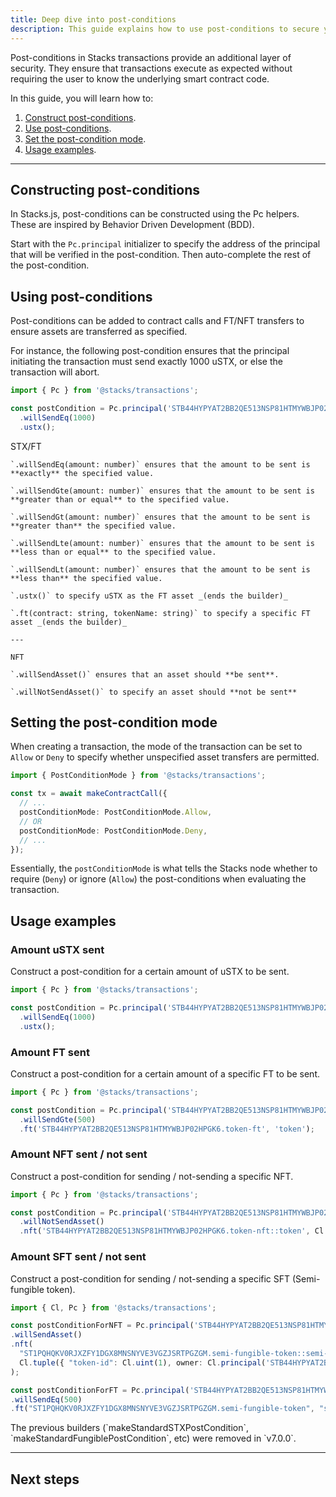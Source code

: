 ```yaml
---
title: Deep dive into post-conditions
description: This guide explains how to use post-conditions to secure your smart contracts.
---
```




Post-conditions in Stacks transactions provide an additional layer of security. They ensure that transactions execute as expected without requiring the user to know the underlying smart contract code.

In this guide, you will learn how to:

1. [Construct post-conditions](#constructing-post-conditions).
2. [Use post-conditions](#using-post-conditions).
3. [Set the post-condition mode](#setting-the-post-condition-mode).
4. [Usage examples](#usage-examples).

---

## Constructing post-conditions

In Stacks.js, post-conditions can be constructed using the Pc helpers. These are inspired by Behavior Driven Development (BDD).

Start with the `Pc.principal` initializer to specify the address of the principal that will be verified in the post-condition. Then auto-complete the rest of the post-condition.

## Using post-conditions

Post-conditions can be added to contract calls and FT/NFT transfers to ensure assets are transferred as specified.

For instance, the following post-condition ensures that the principal initiating the transaction must send exactly 1000 uSTX, or else the transaction will abort.

```ts -cn
import { Pc } from '@stacks/transactions';

const postCondition = Pc.principal('STB44HYPYAT2BB2QE513NSP81HTMYWBJP02HPGK6')
  .willSendEq(1000)
  .ustx();
```

<Accordions>
  <Accordion title="All transfer methods">
    STX/FT

    `.willSendEq(amount: number)` ensures that the amount to be sent is **exactly** the specified value.
    
    `.willSendGte(amount: number)` ensures that the amount to be sent is **greater than or equal** to the specified value.
    
    `.willSendGt(amount: number)` ensures that the amount to be sent is **greater than** the specified value.
    
    `.willSendLte(amount: number)` ensures that the amount to be sent is **less than or equal** to the specified value.
    
    `.willSendLt(amount: number)` ensures that the amount to be sent is **less than** the specified value.

    `.ustx()` to specify uSTX as the FT asset _(ends the builder)_

    `.ft(contract: string, tokenName: string)` to specify a specific FT asset _(ends the builder)_

    ---
    
    NFT

    `.willSendAsset()` ensures that an asset should **be sent**.
    
    `.willNotSendAsset()` to specify an asset should **not be sent**
  </Accordion>
</Accordions>

## Setting the post-condition mode

When creating a transaction, the mode of the transaction can be set to `Allow` or `Deny` to specify whether unspecified asset transfers are permitted.

```ts -n
import { PostConditionMode } from '@stacks/transactions';

const tx = await makeContractCall({
  // ...
  postConditionMode: PostConditionMode.Allow,
  // OR
  postConditionMode: PostConditionMode.Deny,
  // ...
});
```

Essentially, the `postConditionMode` is what tells the Stacks node whether to require (`Deny`) or ignore (`Allow`) the post-conditions when evaluating the transaction.

## Usage examples

### Amount uSTX sent

Construct a post-condition for a certain amount of uSTX to be sent.

```ts -cn
import { Pc } from '@stacks/transactions';

const postCondition = Pc.principal('STB44HYPYAT2BB2QE513NSP81HTMYWBJP02HPGK6')
  .willSendEq(1000)
  .ustx();
```

### Amount FT sent

Construct a post-condition for a certain amount of a specific FT to be sent.

```ts -cn
import { Pc } from '@stacks/transactions';

const postCondition = Pc.principal('STB44HYPYAT2BB2QE513NSP81HTMYWBJP02HPGK6.token-ft')
  .willSendGte(500)
  .ft('STB44HYPYAT2BB2QE513NSP81HTMYWBJP02HPGK6.token-ft', 'token');
```

### Amount NFT sent / not sent

Construct a post-condition for sending / not-sending a specific NFT.

```ts -cn
import { Pc } from '@stacks/transactions';

const postCondition = Pc.principal('STB44HYPYAT2BB2QE513NSP81HTMYWBJP02HPGK6')
  .willNotSendAsset()
  .nft('STB44HYPYAT2BB2QE513NSP81HTMYWBJP02HPGK6.token-nft::token', Cl.uint(12));
```

### Amount SFT sent / not sent

Construct a post-condition for sending / not-sending a specific SFT (Semi-fungible token).

```ts -cn
import { Cl, Pc } from '@stacks/transactions';

const postConditionForNFT = Pc.principal('STB44HYPYAT2BB2QE513NSP81HTMYWBJP02HPGK6')
.willSendAsset()
.nft(
  "ST1PQHQKV0RJXZFY1DGX8MNSNYVE3VGZJSRTPGZGM.semi-fungible-token::semi-fungible-token-id",
  Cl.tuple({ "token-id": Cl.uint(1), owner: Cl.principal('STB44HYPYAT2BB2QE513NSP81HTMYWBJP02HPGK6') })
);

const postConditionForFT = Pc.principal('STB44HYPYAT2BB2QE513NSP81HTMYWBJP02HPGK6')
.willSendEq(500)
.ft("ST1PQHQKV0RJXZFY1DGX8MNSNYVE3VGZJSRTPGZGM.semi-fungible-token", "semi-fungible-token");
```

<Callout title="Note">
The previous builders (`makeStandardSTXPostCondition`, `makeStandardFungiblePostCondition`, etc) were removed in `v7.0.0`.
</Callout>

---

## Next steps

<Cards>
  <NextCard
    href="/stacks/stacks.js/guides/broadcast-transactions"
    title="Broadcast transactions"
    description="Learn how to broadcast transactions with Stacks.js."
  />
  <NextCard
    href="/stacks/stacks.js/packages/transactions"
    title="API References"
    description="Dive deeper into the API references for the Stacks.js transactions package."
  />
</Cards>
